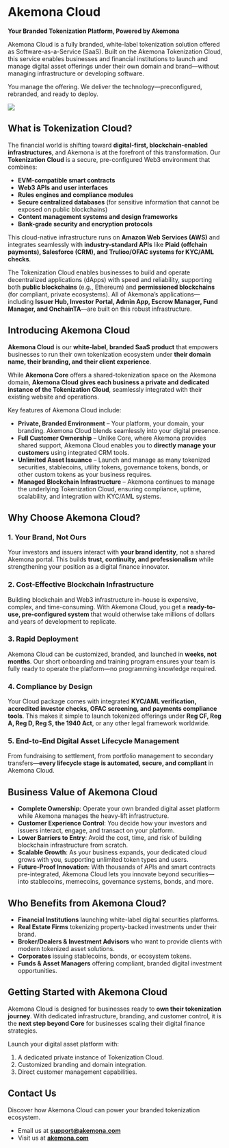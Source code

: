 # Akemona Cloud

**Your Branded Tokenization Platform, Powered by Akemona**

Akemona Cloud is a fully branded, white-label tokenization solution offered as Software-as-a-Service (SaaS). Built on the Akemona Tokenization Cloud,
this service enables businesses and financial institutions to launch and manage digital asset offerings under their own domain and brand—without
managing infrastructure or developing software.

You manage the offering. We deliver the technology—preconfigured, rebranded, and ready to deploy.

<img
  src="/images/cloud-computing.svg"
  className="w-2xs md:w-xs mx-auto py-8"
  width={200}
  height={200}
/>

## What is Tokenization Cloud?

The financial world is shifting toward **digital-first, blockchain-enabled infrastructures**, and Akemona is at the forefront of this transformation. Our **Tokenization Cloud** is a secure, pre-configured Web3 environment that combines:

- **EVM-compatible smart contracts**
- **Web3 APIs and user interfaces**
- **Rules engines and compliance modules**
- **Secure centralized databases** (for sensitive information that cannot be exposed on public blockchains)
- **Content management systems and design frameworks**
- **Bank-grade security and encryption protocols**

This cloud-native infrastructure runs on **Amazon Web Services (AWS)** and integrates seamlessly with **industry-standard APIs** like **Plaid (offchain payments), Salesforce (CRM), and Trulioo/OFAC systems for KYC/AML checks**.

The Tokenization Cloud enables businesses to build and operate decentralized applications (dApps) with speed and reliability, supporting both **public blockchains** (e.g., Ethereum) and **permissioned blockchains** (for compliant, private ecosystems). All of Akemona’s applications—including **Issuer Hub, Investor Portal, Admin App, Escrow Manager, Fund Manager, and OnchainTA**—are built on this robust infrastructure.

## Introducing Akemona Cloud

**Akemona Cloud** is our **white-label, branded SaaS product** that empowers businesses to run their own tokenization ecosystem under **their domain name, their branding, and their client experience**.

While **Akemona Core** offers a shared-tokenization space on the Akemona domain, **Akemona Cloud gives each business a private and dedicated instance of the Tokenization Cloud**, seamlessly integrated with their existing website and operations.

Key features of Akemona Cloud include:

- **Private, Branded Environment** – Your platform, your domain, your branding. Akemona Cloud blends seamlessly into your digital presence.
- **Full Customer Ownership** – Unlike Core, where Akemona provides shared support, Akemona Cloud enables you to **directly manage your customers** using integrated CRM tools.
- **Unlimited Asset Issuance** – Launch and manage as many tokenized securities, stablecoins, utility tokens, governance tokens, bonds, or other custom tokens as your business requires.
- **Managed Blockchain Infrastructure** – Akemona continues to manage the underlying Tokenization Cloud, ensuring compliance, uptime, scalability, and integration with KYC/AML systems.

## Why Choose Akemona Cloud?

### 1. **Your Brand, Not Ours**

Your investors and issuers interact with **your brand identity**, not a shared Akemona portal. This builds **trust, continuity, and professionalism** while strengthening your position as a digital finance innovator.

### 2. **Cost-Effective Blockchain Infrastructure**

Building blockchain and Web3 infrastructure in-house is expensive, complex, and time-consuming. With Akemona Cloud, you get a **ready-to-use, pre-configured system** that would otherwise take millions of dollars and years of development to replicate.

### 3. **Rapid Deployment**

Akemona Cloud can be customized, branded, and launched in **weeks, not months**. Our short onboarding and training program ensures your team is fully ready to operate the platform—no programming knowledge required.

### 4. **Compliance by Design**

Your Cloud package comes with integrated **KYC/AML verification, accredited investor checks, OFAC screening, and payments compliance tools**. This makes it simple to launch tokenized offerings under **Reg CF, Reg A, Reg D, Reg S, the 1940 Act**, or any other legal framework worldwide.

### 5. **End-to-End Digital Asset Lifecycle Management**

From fundraising to settlement, from portfolio management to secondary transfers—**every lifecycle stage is automated, secure, and compliant** in Akemona Cloud.

## Business Value of Akemona Cloud

- **Complete Ownership**: Operate your own branded digital asset platform while Akemona manages the heavy-lift infrastructure.
- **Customer Experience Control**: You decide how your investors and issuers interact, engage, and transact on your platform.
- **Lower Barriers to Entry**: Avoid the cost, time, and risk of building blockchain infrastructure from scratch.
- **Scalable Growth**: As your business expands, your dedicated cloud grows with you, supporting unlimited token types and users.
- **Future-Proof Innovation**: With thousands of APIs and smart contracts pre-integrated, Akemona Cloud lets you innovate beyond securities—into stablecoins, memecoins, governance systems, bonds, and more.

## Who Benefits from Akemona Cloud?

- **Financial Institutions** launching white-label digital securities platforms.
- **Real Estate Firms** tokenizing property-backed investments under their brand.
- **Broker/Dealers & Investment Advisors** who want to provide clients with modern tokenized asset solutions.
- **Corporates** issuing stablecoins, bonds, or ecosystem tokens.
- **Funds & Asset Managers** offering compliant, branded digital investment opportunities.

## Getting Started with Akemona Cloud

Akemona Cloud is designed for businesses ready to **own their tokenization journey**. With dedicated infrastructure, branding, and customer control, it is the **next step beyond Core** for businesses scaling their digital finance strategies.

Launch your digital asset platform with:

1. A dedicated private instance of Tokenization Cloud.
2. Customized branding and domain integration.
3. Direct customer management capabilities.

## Contact Us

Discover how Akemona Cloud can power your branded tokenization ecosystem.

- Email us at **[support@akemona.com](mailto:support@akemona.com)**
- Visit us at **[akemona.com](https://akemona.com)**
